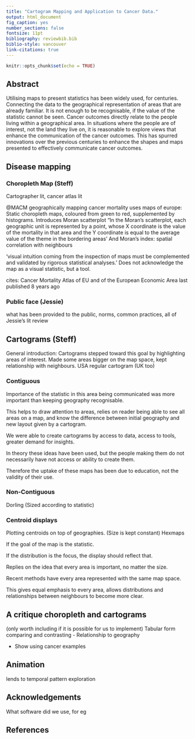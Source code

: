 ```yaml
---
title: "Cartogram Mapping and Application to Cancer Data."
output: html_document
fig_caption: yes
number_sections: false
fontsize: 11pt
bibliography: reviewbib.bib
biblio-style: vancouver
link-citations: true
---
```


```r
knitr::opts_chunk$set(echo = TRUE)
```
<!--
Author notes:
6000 words maximum.
focused  application  of  literature  to address  a  relevant  clinical  issue:
Mapping cancer outcomes
Cartogram applications should point to examples of cancer outcomes, with the main cartogram section discussing sources considered in grey literature review. Examples of political areas may be considered if cancer data is aggregated at these levels.

Future steps should consider applications not currently utilised for cancer outcome displays, where their use may improve decision making
-->


## Abstract

Utilising maps to present statistics has been widely used, for centuries.
Connecting the data to the geographical representation of areas that are already familiar.
It is not enough to be recognisable, if the value of the statistic cannot be seen. Cancer outcomes directly relate to the people living within a geographical area. In situations where the people are of interest, not the land they live on, it is reasonable to explore views that enhance the communication of the cancer outcomes. This has spurred innovations over the previous centuries to enhance the shapes and maps presented to effectively communicate cancer outcomes.


## Disease mapping

### Choropleth Map (Steff)

Cartographer lit, cancer atlas lit

@MACM
geographically mapping cancer mortality uses maps of europe:
Static choropleth maps, coloured from green to red, supplemented by histograms.
Introduces Moran scatterplot "In the Moran’s scatterplot, each geographic unit is represented by a point, whose X coordinate is the value of the mortality in that area and the Y coordinate is equal to the average value of the theme in the bordering areas'
And Moran's index: spatial correlation with neighbours

'visual intuition coming from the inspection of maps must be complemented and validated by rigorous statistical analyses.'
Does not acknowledge the map as a visual statistic, but a tool.

cites: Cancer Mortality Atlas of EU and of the European Economic Area last published 8 years ago

### Public face (Jessie)

what has been provided to the public, norms, common practices, all of Jessie's lit review


## Cartograms (Steff)

General introduction:
Cartograms stepped toward this goal by highlighting areas of interest. Made some areas bigger on the map space, kept relationship with neighbours.
USA regular cartogram (UK too)

### Contiguous
Importance of the statistic in this area being communicated was more important than keeping geography recognisable.

This helps to draw attention to areas, relies on reader being able to see all areas on a map, and know the difference between initial geography and new layout given by a cartogram.

We were able to create cartograms by access to data, access to tools, greater demand for insights.

In theory these ideas have been used, but the people making them do not necessarily have not access or ability to create them.

Therefore the uptake of these maps has been due to education, not the validity of their use.

### Non-Contiguous

Dorling (Sized according to statistic)

<!--
## Temporal displays
-->

### Centroid displays

Plotting centroids on top of geographies. (Size is kept constant)
Hexmaps

If the goal of the map is the statistic.

If the distribution is the focus, the display should reflect that.

Replies on the idea that every area is important, no matter the size.

Recent methods have every area represented with the same map space.

This gives equal emphasis to every area, allows distributions and relationships between neighbours to become more clear.

## A critique choropleth and cartograms

(only worth including if it is possible for us to implement)
Tabular form comparing and contrasting
- Relationship to geography

- Show using cancer examples

## Animation

lends to temporal pattern exploration

## Acknowledgements

What software did we use, for eg

## References

<!--
## Software
Commonly available tools to implement.
-->

<!--
### counts versus predictions

@SEMA
'Disease mapping is carried out to summarise spatial and spatio-temporal variation in risk.'
Decriptive statistic of the relationship between geography and a disease.
population, exposure, and health data may have pointdata or aggregated summaries (countdata)
potentially be subject to a number of inaccuracies
diagnostic error or misclassification

Not only the counts, but population, migration, deaths and births are modelled across census years.

rapid visual summary of complex geographical information, descriptive purposes, to generate hypotheses, for surveillance, and to aid policy formation and resource allocation.

When using counts:
 small populations imply large variability in estimated rates
 
Decisions taken at this stage may be critical as apparent ‘clusters’ may depend crucially on the boundaries chosen in time or space: ‘The more narrowly the underlying population is defined, the less will be the number of expected cases, the greater will be the estimate of the excess rate, and often the more pronounced will be the statistical significance’ 
 
Using prediction:
assuming that neighbouring μi are correlated leads to a ‘clustering’ prior




Driven by progressions in computing, statistical methods and collection of data.

Models summarise relationships between counts of diseases and other factors.

Choropleth Maps, relationship between regions and spatial location. Able to represent all the occurences within areas more cohesively, as total counts, or colours.


Urbanisation pushed people closer together, in workplaces and in homes.

Recognition of biases when utilising the geography to map people. Small areas contain more people, work towards representing regions of importance more clearly.
-->



